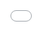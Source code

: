 ---
title: "Resume"
format: html
---

<style>
  body, html {
    margin: 0;
    padding: 0;
    height: 100%;
  }

  iframe {
    position: absolute;
    top: 0;
    left: 0;
    width: 100%;
    height: 100%;
    border: none;
    margin: 0;
    padding: 0;
    overflow: hidden;
  }
</style>

<iframe src="DRP_Poster___Quillen_Suslin__v2_ (1).pdf"></iframe>
